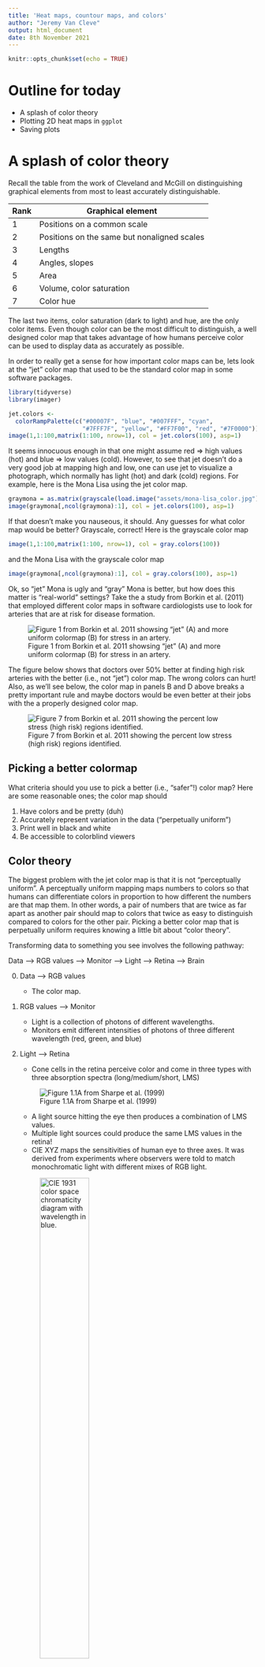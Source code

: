 ```yaml
---
title: 'Heat maps, countour maps, and colors'
author: "Jeremy Van Cleve"
output: html_document
date: 8th November 2021
---
```

  
```r
knitr::opts_chunk$set(echo = TRUE)
```

# Outline for today

- A splash of color theory
- Plotting 2D heat maps in `ggplot`
- Saving plots

# A splash of color theory

Recall the table from the work of Cleveland and McGill on distinguishing graphical elements from most to least accurately distinguishable.

|Rank | Graphical element |
|-----+-------------------|
| 1   | Positions on a common scale |
| 2   | Positions on the same but nonaligned scales |
| 3   | Lengths |
| 4   | Angles, slopes |
| 5   | Area |
| 6   | Volume, color saturation |
| 7   | Color hue |

The last two items, color saturation (dark to light) and hue, are the only color items. Even though color can be the most difficult to distinguish, a well designed color map that takes advantage of how humans perceive color can be used to display data as accurately as possible.

In order to really get a sense for how important color maps can be, lets look at the "jet" color map that used to be the standard color map in some software packages.
```r
library(tidyverse)
library(imager)

jet.colors <-
  colorRampPalette(c("#00007F", "blue", "#007FFF", "cyan",
                     "#7FFF7F", "yellow", "#FF7F00", "red", "#7F0000"))
image(1,1:100,matrix(1:100, nrow=1), col = jet.colors(100), asp=1)
```

It seems innocuous enough in that one might assume red => high values (hot) and blue => low values (cold). However, to see that jet doesn't do a very good job at mapping high and low, one can use jet to visualize a photograph, which normally has light (hot) and dark (cold) regions. For example, here is the Mona Lisa using the jet color map.

```r
graymona = as.matrix(grayscale(load.image("assets/mona-lisa_color.jpg")))
image(graymona[,ncol(graymona):1], col = jet.colors(100), asp=1)
```

If that doesn't make you nauseous, it should. Any guesses for what color map would be better? Grayscale, correct! Here is the grayscale color map
```r
image(1,1:100,matrix(1:100, nrow=1), col = gray.colors(100))
```

and the Mona Lisa with the grayscale color map
```r
image(graymona[,ncol(graymona):1], col = gray.colors(100), asp=1)
```

Ok, so "jet" Mona is ugly and "gray" Mona is better, but how does this matter is "real-world" settings? Take the a study from Borkin et al. (2011) that employed different color maps in software cardiologists use to look for arteries that are at risk for disease formation. 

![Figure 1 from Borkin et al. 2011 showsing "jet" (A) and more uniform colormap (B) for stress in an artery.](assets/borkin_etal_2011_fig1.png)

The figure below shows that doctors over 50% better at finding high risk arteries with the better (i.e., not "jet") color map. The wrong colors can hurt! Also, as we'll see below, the color map in panels B and D above breaks a pretty important rule and maybe doctors would be even better at their jobs with the a properly designed color map.

![Figure 7 from Borkin et al. 2011 showing the percent low stress (high risk) regions identified.](assets/borkin_etal_2011_fig7.png)

## Picking a better colormap

What criteria should you use to pick a better (i.e., "safer"!) color map? Here are some reasonable ones; the color map should

1. Have colors and be pretty (duh)
2. Accurately represent variation in the data ("perpetually uniform")
3. Print well in black and white
4. Be accessible to colorblind viewers

## Color theory

The biggest problem with the jet color map is that it is not "perceptually uniform". A perceptually uniform mapping maps numbers to colors so that humans can 
differentiate colors in proportion to how different the numbers are that map them. In other words, a pair of numbers that are twice as far apart as another pair should map to colors that twice as easy to distinguish compared to colors for the other pair. Picking a better color map that is perpetually uniform requires knowing a little bit about "color theory". 

Transforming data to something you see involves the following pathway:

Data ——> RGB values ——> Monitor ——> Light ——> Retina ——> Brain

0. Data ——> RGB values

    - The color map.

1. RGB values ——> Monitor

    - Light is a collection of photons of different wavelengths.
    - Monitors emit different intensities of photons of three different wavelength (red, green, and blue)

2. Light ——> Retina

    - Cone cells in the retina perceive color and come in three types with three absorption spectra (long/medium/short, LMS)

    ![Figure 1.1A from Sharpe et al. (1999)](assets/sharpe_etal_1999_fig1.1a.png)

    - A light source hitting the eye then produces a combination of LMS values. 
    - Multiple light sources could produce the same LMS values in the retina!
    - CIE XYZ maps the sensitivities of human eye to three axes. It was derived from experiments where observers were told to match monochromatic light with different mixes of RGB light.
    
    ![CIE 1931 color space chromaticity diagram with wavelength in blue.](assets/CIE1931xy.png){width=50%}
    
    ![sRGB colors, what your screen uses, situated at calculated position in CIE 1931 chromaticity diagram](assets/SRGB_chromaticity_CIE1931.png){width=50%}

3. Retina ——> Brain

    - The brain processes colors differently depending on their context
    
    ![Is the dress white and gold or blue and black??? <https://en.wikipedia.org/wiki/The_dress>](assets/dress.png)
    
    - Luckily, folks interested in color have some nice color models that attempt to take into account these perceptual issues. This results in a sort of "color blob" or perceived colors. The vertical axis is dark to light, another axis is blue to yellow, and the last axis is red to green. It should be clear from the image below that some colors are perceived as "brighter" than others and the color model helps account for these kinds of effects.
    
    ![CIECAM02 color model](assets/color_blob.gif)
    
    - Using the above color model allows one to choose colors are equally distinguishable perceptually and these colors can then be used for adjacent numerical values in a color map.

## Evaluating a few colormaps

![Perceptual uniformity, grayscale, and colorblind simulation of jet colormap](assets/eval_jet.png)

![Perceptual uniformity, grayscale, and colorblind simulation of grayscale colormap](assets/eval_gray.png)

## Making the default colormap

- To be colorblind friendly, use blue/yellow axis instead of red/green
- To be grayscale friendly, use dark to light
- Must be dark blue to light yellow  
  (no variation in the blob in the light blue to dark yellow direction)

## Viridis

Through the work of some procrastinating graduate students (Stéfan van der Walt and Nathaniel Smith, <https://www.youtube.com/watch?v=xAoljeRJ3lU>) who use the programming language **Python**, a color map was created that satisfies the above criteria and is perceptually uniform. The color map is called **viridis**.

- Latin for green
- Also it could be named after *Dendroaspis viridis* (western green mamba)

![](assets/dendroaspis_viridis.jpg)

From the figure below, you can see that viridis is much better than jet and prettier than grayscale.

![Perceptual uniformity, grayscale, and colorblind simulation of viridis colormap](assets/eval_viridis.png)

Plotting Mona Lisa with viridis looks like this. OMG. So much better.
```r
image(graymona[,ncol(graymona):1], col = scales::viridis_pal()(100), asp=1)
```

The same folks who made viridis also made some other perceptually uniform color maps in case you need some additional options: "magma" (option A), "inferno" (option B), and "plasma" (option C).
```r
image(graymona[,ncol(graymona):1], col = scales::viridis_pal(option = "A")(100), asp=1)
image(graymona[,ncol(graymona):1], col = scales::viridis_pal(option = "B")(100), asp=1)
image(graymona[,ncol(graymona):1], col = scales::viridis_pal(option = "C")(100), asp=1)
```

# Plotting 2D heatmaps in `ggplot`

In the previous plots, we used the `image` function, which like most of R base graphics is very basic and ultimately boring. Lucky for us, images are just one kind of 2D gridded color plot and ggplot understands 2D very well. In other words, we can just plot two variables on an x-y grid and use color for third variable. 

## Raster plots

A grid of pixels, or a "raster" image, can be plotted with the `geom_raster()` function.

```r
ggplot(faithfuld, aes(x = eruptions, y = waiting)) + theme_bw() +
  geom_raster(aes(fill = density)) +
  scale_fill_viridis_c() # viridis colormap
```

The `faithfuld` data are used above, which are length of eruptions and waiting time until the next eruptions for the "Old Faithful" geyser in Yellowstone National Park. The `d` part of the data set indicates its an estimate of the probability density for each eruption length and waiting time combination.
```r
summary(faithfuld)
```

The pixelation above is natural due to the scale of the data, but you can smooth this by "interpolating" with the `interpolate` option.
```r
ggplot(faithfuld, aes(waiting, eruptions)) + theme_bw() +
  geom_raster(aes(fill = density), interpolate = TRUE) +
  scale_fill_viridis_c()
```

If you don't want the squares to be of equal size or want to draw rectangles of any size, then you can use either `geom_tile()` or `geom_rect()`.

## Adding contours

You can also add a contour plot on top of the heat map. The `geom_contour()` function needs to know what the `z` variable or height is as well as the `x` and `y` variables.
```r
ggplot(faithfuld, aes(x = waiting, y = eruptions)) + theme_bw() +
  geom_raster(aes(fill = density)) +
  scale_fill_viridis_c() +
  geom_contour(aes(z = density), color = "white")
```

The contours can be colored by their level as well.
```r
ggplot(faithfuld, aes(waiting, eruptions)) + theme_bw() +
  geom_raster(aes(fill = density)) +
  scale_fill_viridis_c() +
  geom_contour(aes(z = density, color = stat(level))) +
  scale_color_viridis_c(option = "A")
```

Finally, you can specify contours at specific levels with the `breaks` option.
```r
ggplot(faithfuld, aes(waiting, eruptions)) + theme_bw() +
  geom_raster(aes(fill = density)) +
  scale_fill_viridis_c() +
  geom_contour(aes(z = density), breaks=c(0.01, 0.02, 0.03))
```

## Histograms and density estimates

The `faithfuld` data are kernel density estimates (KDEs) from a list of eruption times and waiting times. Recall that KDEs are just a way of adding together normal distributions to approximate your data. The underlying data for the Old Faithful eruptions don't actually cover the whole range plotted above; rather they look like this:
```r
head(faithful)
```

These data can be displayed with a 2D histogram using `geom_bin2d()`
```r
ggplot(faithful, aes(waiting, eruptions)) + theme_bw() +
  geom_bin2d() +
  scale_fill_viridis_c()
```

or using possibly aesthetically more pleasing hexagonal bins with `geom_hex()`
```r
ggplot(faithful, aes(waiting, eruptions)) + theme_bw() +
  geom_hex() +
  scale_fill_viridis_c()
```

Obtaining a kernel density estimate from these data can be done with the function `geom_density_2d()`, which produces contours by default.
```r
ggplot(faithful, aes(waiting, eruptions)) + theme_bw() +
  geom_density_2d() +
  geom_point()
```

```r
ggplot(faithful, aes(waiting, eruptions)) + theme_bw() +
  geom_density_2d_filled() +
  geom_point()
```

To get the full density values that you can plot like a heat map, you need to swtich to the function `stat_density_2d`. The main difference between `stat_density_2d` and `geom_density_2d` is that `stat_density_2d` will give you access to the imputed "density" values generated from the KDE. Using `stat_density_2d` below, we turn the contours off and then set the `geom` parameter of `stat_density_2d` to "raster".
```r
ggplot(faithful, aes(waiting, eruptions)) + theme_bw() +
  stat_density_2d(geom = "raster", aes(fill = stat(density)), contour = FALSE) +
  geom_point() +
  scale_fill_viridis_c()
```

The upshot here is that you can use the `stat_density_2d` function to impute (or guesstimate) values you didn't actually measure using a KDE. Then you can plot a nice 2D heatmap. Fun!

# Saving plots

Its really shocking we've left this until now, but one of the most important things you will do with your plots is save them. In `ggplot2`, the function `ggsave()` will save the most recent plot to disk. The last name you give the file determines the file type.
```r
ggsave("faithful.jpg")
```

You can also save a specific plot that you have saved.
```r
fp = ggplot(faithfuld, aes(waiting, eruptions)) + theme_bw() +
  geom_raster(aes(fill = density), interpolate = TRUE) +
  scale_fill_viridis()

ggsave("faithful.jpg", fp)
```

## Sizing plots

The size of the figure will be taken from the size of the "device", which means that it will have some default value. You can change this by specifying options to `ggsave()` such as

- width, height: plot dimensions
- scale: multiplicative scaling factor for plot size
- dpi: resolution used for raster outputs (e.g., 300 for nice printed pictures)

It can be helpful to see what the size of the plots are before saving them; for example, you may want to know the font size is right for the tick labels. To do this, you can give the `fig.width` and `fig.height` options to the `R chunk`. 

```r
ggplot(faithfuld, aes(waiting, eruptions)) + theme_bw() +
  geom_raster(aes(fill = density), interpolate = TRUE) +
  scale_fill_viridis_c()
```


## Vector vs raster graphics

It should be clear by now that "raster" graphics are those that plot data as individual pixels. You can save your plots as "raster" data too, which simply means an image format like ".png" or ".jpg". This is great for heat maps and color gradients, but it can be awful for smooth line plots and fonts. In addition, raster formats can results in large file sizes if you need the figure to print at a large size.

The solution to this is to use a "vector" graphics format such as ".pdf", ".eps", or ".svg". These formats save the curves as points and equations that are then drawn on screen. Thus, these plots can have a small file size while allowing one to continuously zoom into the plot. To see what a plot saved as ".pdf" looks like, save a contour plot.
```r
ggplot(faithful, aes(waiting, eruptions)) + theme_bw() +
  geom_density_2d() +
  geom_point()

ggsave("faithful.pdf")
```

One word of warning here is that saving a heat map as a ".pdf" may still result in a raster graphic since elements of the graphic cannot be produced as points and lines.

# Lab ![](assets/beaker.png)

### Problems

1. Create a heat map of the Babak et al. imprinting data:
    ```r
    imprint = read_excel("babak-etal-2015_imprinted-mouse.xlsx", na = "NaN")
    ```
    - You'll have to wrangle the data into a form that `ggplot` likes first.
    - Use a perceptually uniform color map
    - Resize the figure so the tick labels are readable
    - Add appropriate plot title and axes labels
    - Save the figure as ".pdf" and **include the .pdf** in the **.zip** that you submit
    
2. Load the GWAS data using the commands below:
    ```r
    gwas = read_tsv("gwas_catalog_v1.0.2-associations_e104_r2021-09-23_no-waist_hip_body_blood_education_math_top100.tsv", na=c("NA", "NR"))
    gwas = gwas %>% mutate(risk_allele_freq = parse_double(str_extract(gwas$`RISK ALLELE FREQUENCY`, "0\\.\\d+")))
    ```

    - Choose one **disease** to compare against "Height"
    - For both your disease of choice and for "Height", create a 2D density plot (use the `stat_density_2d` function so that unknown values are imputed with a KDE)
    - Plot `risk_allele_freq` on the x-axis and `PVALUE_MLOG` on the y-axis
    - Use a perceptually uniform color map
    - Add appropriate plot title and axes labels
    - Save the figure as ".pdf" and **include the .pdf** in the **.zip** that you submit
    - +2 Extra Credit: play with the limits of the y-axis to get a better view of the highly significant SNPs. \
      What can you say about the difference between the allele frequency of significant SNPs for a disease and for height?